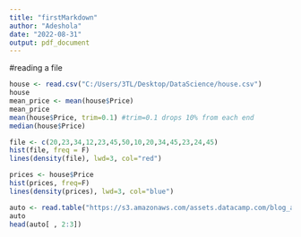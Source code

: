 ```yaml
---
title: "firstMarkdown"
author: "Adeshola"
date: "2022-08-31"
output: pdf_document
---
```


#reading a file
```r
house <- read.csv("C:/Users/3TL/Desktop/DataScience/house.csv")
house
mean_price <- mean(house$Price)
mean_price
mean(house$Price, trim=0.1) #trim=0.1 drops 10% from each end
median(house$Price)
```

```r
file <- c(20,23,34,12,23,45,50,10,20,34,45,23,24,45)
hist(file, freq = F)
lines(density(file), lwd=3, col="red")
```

```r
prices <- house$Price
hist(prices, freq=F)
lines(density(prices), lwd=3, col="blue")
```

```r
auto <- read.table("https://s3.amazonaws.com/assets.datacamp.com/blog_assets/test.txt", header = FALSE)
auto
head(auto[ , 2:3])
```